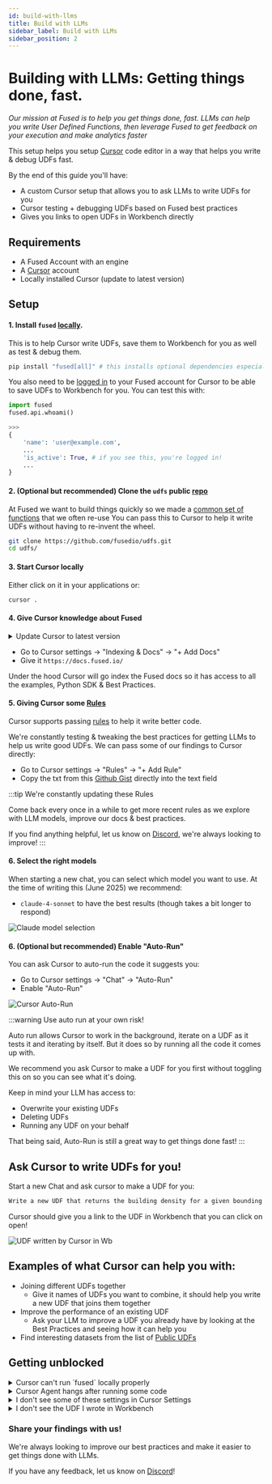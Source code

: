```yaml
---
id: build-with-llms
title: Build with LLMs
sidebar_label: Build with LLMs
sidebar_position: 2
---
```


# Building with LLMs: Getting things done, fast.

_Our mission at Fused is to help you get things done, fast. LLMs can help you write User Defined Functions, then leverage Fused to get feedback on your execution and make analytics faster_

This setup helps you setup [Cursor](https://www.cursor.com/) code editor in a way that helps you write & debug UDFs fast.

By the end of this guide you'll have:
- A custom Cursor setup that allows you to ask LLMs to write UDFs for you
- Cursor testing + debugging UDFs based on Fused best practices
- Gives you links to open UDFs in Workbench directly

## Requirements

- A Fused Account with an engine
- A [Cursor](https://www.cursor.com/) account
- Locally installed Cursor (update to latest version)


<ReactPlayer
    playsinline={true}
    className="video__player"
    width="100%"
    url="https://www.loom.com/embed/d1ba1c3d47334485851a3d6fabed741c?sid=c88adc6e-f735-440a-817a-1d4c342de073"
/>

## Setup

#### 1. Install `fused` [locally](/python-sdk/#install). 

This is to help Cursor write UDFs, save them to Workbench for you as well as test & debug them. 

```python
pip install "fused[all]" # this installs optional dependencies especially helpful for geospatial operations
```

You also need to be [logged in](/python-sdk/#install) to your Fused account for Cursor to be able to save UDFs to Workbench for you. You can test this with:

```python
import fused
fused.api.whoami()

>>>
{
    'name': 'user@example.com',
    ...
    'is_active': True, # if you see this, you're logged in!
    ...
}
```

#### 2. (Optional but recommended) Clone the `udfs` public [repo](https://github.com/fusedio/udfs)

At Fused we want to build things quickly so we made a [common set of functions](https://github.com/fusedio/udfs/blob/main/public/common/utils.py) that we often re-use
You can pass this to Cursor to help it write UDFs without having to re-invent the wheel.

```bash
git clone https://github.com/fusedio/udfs.git
cd udfs/
```

#### 3. Start Cursor locally

Either click on it in your applications or:

```bash
cursor .
```

#### 4. Give Cursor knowledge about Fused

<details>
<summary>Update Cursor to latest version</summary>

Cursor & all AI tools are evolving so quickly we recommend you update Cursor to the latest version. 
Some of the exact layouts might change by the time you read this.

On Mac you can update Cursor by clicking the top left application and selecting "Check for Updates"

![Update Cursor](/img/user-guide/best-practices/build-with-llms/Cursor_check_for_updates.png)

</details>


- Go to Cursor settings -> "Indexing & Docs" -> "+ Add Docs"
- Give it `https://docs.fused.io/`

Under the hood Cursor will go index the Fused docs so it has access to all the examples, Python SDK & Best Practices.

#### 5. Giving Cursor some [Rules](https://docs.cursor.com/context/rules)

Cursor supports passing [rules](https://docs.cursor.com/context/rules) to help it write better code.

We're constantly testing & tweaking the best practices for getting LLMs to help us write good UDFs. We can pass some of our findings to Cursor directly:
- Go to Cursor settings -> "Rules" -> "+ Add Rule"
- Copy the txt from this [Github Gist](https://gist.github.com/MaxLenormand/6c72f27192c8a81d51bdf2e8d964ab5f) directly into the text field

:::tip We're constantly updating these Rules

Come back every once in a while to get more recent rules as we explore with LLM models, improve our docs & best practices.

If you find anything helpful, let us know on [Discord](https://discord.com/invite/BxS5wMzdRk), we're always looking to improve!
:::

#### 6. Select the right models

When starting a new chat, you can select which model you want to use. At the time of writing this (June 2025) we recommend:

- `claude-4-sonnet` to have the best results (though takes a bit longer to respond)

![Claude model selection](/img/user-guide/best-practices/build-with-llms/Cursor_select_model.png)

#### 6. (Optional but recommended) Enable "Auto-Run"

You can ask Cursor to auto-run the code it suggests you:
- Go to Cursor settings -> "Chat" -> "Auto-Run"
- Enable "Auto-Run"

![Cursor Auto-Run](/img/user-guide/best-practices/build-with-llms/Cursor_auto_run_toggle.png)

:::warning Use auto run at your own risk!

Auto run allows Cursor to work in the background, iterate on a UDF as it tests it and iterating by itself. But it does so by running all the code it comes up with. 

We recommend you ask Cursor to make a UDF for you first without toggling this on so you can see what it's doing.

Keep in mind your LLM has access to:
- Overwrite your existing UDFs
- Deleting UDFs
- Running any UDF on your behalf

That being said, Auto-Run is still a great way to get things done fast!
:::

## Ask Cursor to write UDFs for you!

Start a new Chat and ask cursor to make a UDF for you:

```md
Write a new UDF that returns the building density for a given bounding box.
```

Cursor should give you a link to the UDF in Workbench that you can click on open!

![UDF written by Cursor in Wb](/img/user-guide/best-practices/build-with-llms/UDF_written_by_Cursor.png)

## Examples of what Cursor can help you with:

- Joining different UDFs together
    - Give it names of UDFs you want to combine, it should help you write a new UDF that joins them together
- Improve the performance of an existing UDF
    - Ask your LLM to improve a UDF you already have by looking at the Best Practices and seeing how it can help you
- Find interesting datasets from the list of [Public UDFs](https://www.fused.io/workbench/catalog?tab=public)


## Getting unblocked

<details>
<summary>Cursor can't run `fused` locally properly</summary>

If you get errors when trying to run fused commands in Cursor, it's likely because Cursor is not using the right Python environment. Here are a few things to try:

1. Make sure you have the right Python environment activated. You can do this by:
   - Opening the command palette (Cmd/Ctrl + Shift + P)
   - Searching for "Python: Select Interpreter"
   - Selecting the environment where you installed fused

2. If that doesn't work pass what you need to activate the correct environment to Fused as rule:
- Go to Cursor settings -> "Rules" -> "+ Add Rule"
- Give it instructions, for example:

```md
Always run:
`source /Users/user/miniforge3/etc/profile.d/conda.sh` and then `conda activate fused` to use the latest fused packages
```

3. Try restarting Cursor after activating the right environment

You might need to tinker a bit to make sure you've got the proper environment activated. If nothing else, ask Cursor to help you!

</details>

<details>
<summary>Cursor Agent hangs after running some code</summary>

This seems to be a bug if you have `zsh` and `powerlevel10k`. 

At time of writing this isn't fully solved but forums [recommend editing](https://forum.cursor.com/t/cursor-agent-mode-when-running-terminal-commands-often-hangs-up-the-terminal-requiring-a-click-to-pop-it-out-in-order-to-continue-commands/59969/44) your `.zshrc` file to remove the `powerlevel10k` plugin.

</details>

<details>

<summary>I don't see some of these settings in Cursor Settings</summary>

Cursor & AI tools are evolving so quickly we recommend you update Cursor to the latest version as some of the exact layouts keep changing.

On Mac you can update Cursor by clicking the top left application and selecting "Check for Updates"

![Update Cursor](/img/user-guide/best-practices/build-with-llms/Cursor_check_for_updates.png)

</details>

<details>
<summary>I don't see the UDF I wrote in Workbench</summary>

You might not be logged into your Fused Account. Try:

```python
import fused
fused.api.whoami()

>>>
{
    'name': 'user@example.com',
    ...
    'is_active': True, # if you see this, you're logged in!
    ...
}
```

Cursor might also have not been able to save the UDF to Workbench. Sometimes just ask it again! It can also give you the name of the UDF it wrote, which you can then find in your Saved UDFs in Workbench.

</details>

### Share your findings with us!

We're always looking to improve our best practices and make it easier to get things done with LLMs. 

If you have any feedback, let us know on [Discord](https://discord.com/invite/BxS5wMzdRk)!